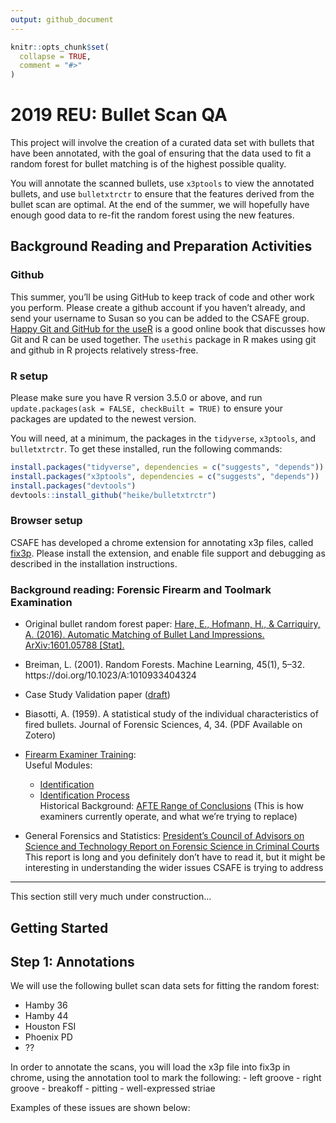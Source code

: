 ```yaml
---
output: github_document
---
```


```r
knitr::opts_chunk$set(
  collapse = TRUE,
  comment = "#>"
)
```
# 2019 REU: Bullet Scan QA

<!-- badges: start -->
<!-- badges: end -->

This project will involve the creation of a curated data set with bullets that have been annotated, with the goal of ensuring that the data used to fit a random forest for bullet matching is of the highest possible quality.

You will annotate the scanned bullets, use `x3ptools` to view the annotated bullets, and use `bulletxtrctr` to ensure that the features derived from the bullet scan are optimal. At the end of the summer, we will hopefully have enough good data to re-fit the random forest using the new features. 

## Background Reading and Preparation Activities

### Github

This summer, you'll be using GitHub to keep track of code and other work you perform. Please create a github account if you haven't already, and send your username to Susan so you can be added to the CSAFE group. [Happy Git and GitHub for the useR](https://happygitwithr.com/) is a good online book that discusses how Git and R can be used together. The `usethis` package in R makes using git and github in R projects relatively stress-free. 

### R setup

Please make sure you have R version 3.5.0 or above, and run `update.packages(ask = FALSE, checkBuilt = TRUE)` to ensure your packages are updated to the newest version.

You will need, at a minimum, the packages in the `tidyverse`, `x3ptools`, and `bulletxtrctr`. 
To get these installed, run the following commands:
```r
install.packages("tidyverse", dependencies = c("suggests", "depends"))
install.packages("x3ptools", dependencies = c("suggests", "depends"))
install.packages("devtools")
devtools::install_github("heike/bulletxtrctr")
```

### Browser setup

CSAFE has developed a chrome extension for annotating x3p files, called [fix3p](https://chrome.google.com/webstore/detail/fix3p/). Please install the extension, and enable file support and debugging as described in the installation instructions.

### Background reading: Forensic Firearm and Toolmark Examination

- Original bullet random forest paper: [Hare, E., Hofmann, H., & Carriquiry, A. (2016). Automatic Matching of Bullet Land Impressions. ArXiv:1601.05788 [Stat].](http://arxiv.org/abs/1601.05788) 

- Breiman, L. (2001). Random Forests. Machine Learning, 45(1), 5–32. https://doi.org/10.1023/A:1010933404324

- Case Study Validation paper ([draft](inst/Other/case-validation-draft.pdf))

- Biasotti, A. (1959). A statistical study of the individual characteristics of fired bullets. Journal of Forensic Sciences, 4, 34. (PDF Available on Zotero)

- [Firearm Examiner Training](https://projects.nfstc.org/firearms/module09/fir_m09_t04.htm):    
Useful Modules:
    - [Identification](https://projects.nfstc.org/firearms/module09/fir_m09_t04.htm)
    - [Identification Process ](https://projects.nfstc.org/firearms/module09/fir_m09_t05.htm)   
Historical Background: [AFTE Range of Conclusions](https://projects.nfstc.org/firearms/module09/fir_m09_t06.htm) (This is how examiners currently operate, and what we're trying to replace)

- General Forensics and Statistics: [President's Council of Advisors on Science and Technology Report on Forensic Science in Criminal Courts](https://obamawhitehouse.archives.gov/sites/default/files/microsites/ostp/PCAST/pcast_forensic_science_report_final.pdf)    
This report is long and you definitely don't have to read it, but it might be interesting in understanding the wider issues CSAFE is trying to address

-----------------------------------------

This section still very much under construction...

## Getting Started

## Step 1: Annotations

We will use the following bullet scan data sets for fitting the random forest:

- Hamby 36
- Hamby 44
- Houston FSI
- Phoenix PD
- ??

In order to annotate the scans, you will load the x3p file into fix3p in chrome, using the annotation tool to mark the following:
- left groove
- right groove
- breakoff
- pitting
- well-expressed striae

Examples of these issues are shown below:


